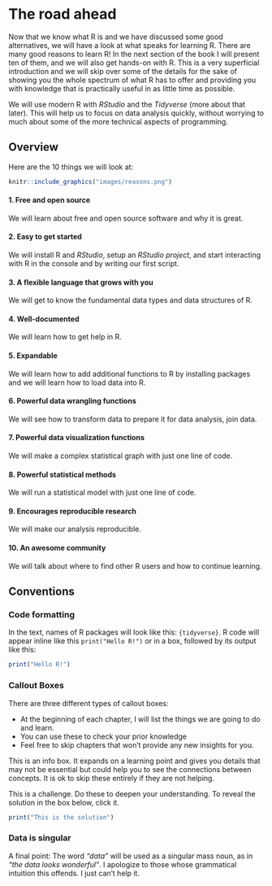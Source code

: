 # The road ahead {.unnumbered}

Now that we know what R is and we have discussed some good alternatives, we will
have a look at what speaks for learning R. There are many good reasons to learn R! In the next
section of the book I will present ten of them, and we will also get hands-on with R. This
is a very superficial introduction and we will skip over some of the details for the sake
of showing you the whole spectrum of what R has to offer and providing you with knowledge
that is practically useful in as little time as possible.

We will use modern R with *RStudio* and the *Tidyverse* (more about that later). This will
help us to focus on data analysis quickly, without worrying to much about some of the more
technical aspects of programming.

## Overview {-}

Here are the 10 things we will look at:

```r
knitr::include_graphics("images/reasons.png")
```

#### 1.  Free and open source {-}

We will learn about free and open source software and why it is great.
    
#### 2.  Easy to get started {-}

We will install R and *RStudio*, setup an *RStudio project*, and start interacting with R in the console and by writing our first script.
    
#### 3.  A flexible language that grows with you {-} 

We will get to know the fundamental data types and data structures of R.
    
#### 4.  Well-documented {-}

We will learn how to get help in R.

#### 5.  Expandable {-}

We will learn how to add additional functions to R by installing packages and we will learn how to load data into R.
    
#### 6.  Powerful data wrangling functions {-}

We will see how to transform data to prepare it for data analysis, join data.

#### 7.  Powerful data visualization functions {-}

We will make a complex statistical graph with just one line of code.
    
#### 8.  Powerful statistical methods {-}

We will run a statistical model with just one line of code.
    
#### 9.  Encourages reproducible research {-}

We will make our analysis reproducible.

#### 10. An awesome community {-}

We will talk about where to find other R users and how to continue learning.


## Conventions {.unnumbered}

### Code formatting  {-}

In the text, names of R packages will look like this: `{tidyverse}`. R code will appear inline like this `print("Hello R!")` or in a box, followed by its output like this:

```r
print("Hello R!")
```

### Callout Boxes  {-}

There are three different types of callout boxes:

::: {.goals}
*   At the beginning of each chapter, I will list the things we are going to do and learn. 
*   You can use these to check your prior knowledge 
*   Feel free to skip chapters that won't provide any new insights for you.
:::

::: {.more}
This is an info box. It expands on a learning point and gives you details that
may not be essential but could help you to see the connections between concepts. It is ok to skip these entirely if they are not helping.
:::

::: {.exercise}
This is a challenge. Do these to deepen your understanding. To reveal the solution in the box below, click it.

::: {.answer}
```r
print("This is the solution")
```
:::
:::

### Data is singular {-}

A final point: The word *"data"* will be used as a singular mass noun, as in *"the data looks wonderful"*. I apologize to those whose grammatical intuition this offends. I just can't help it.
